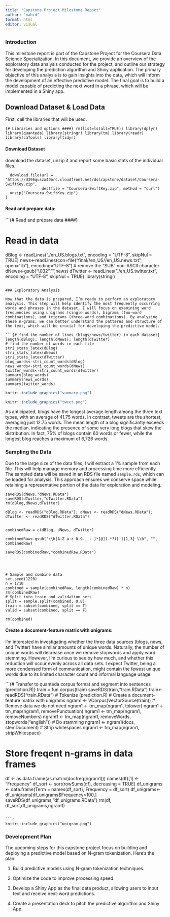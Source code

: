 ```yaml
---
title: "Capstone Project Milestone Report"
author: "nahid"
format: html
editor: visual
---
```


### Introduction

This milestone report is part of the Capstone Project for the Coursera Data Science Specialization. In this document, we provide an overview of the exploratory data analysis conducted for the project, and outline our strategy for developing the prediction algorithm and Shiny application. The primary objective of this analysis is to gain insights into the data, which will inform the development of an effective predictive model. The final goal is to build a model capable of predicting the next word in a phrase, which will be implemented in a Shiny app.

## **Download Dataset & Load Data**

First, call the libraries that will be used.

```{# Libraries and options ####}
rm(list=ls(all=TRUE))
library(dplyr)
library(quanteda)
library(stringr)
library(tm)
library(readr)
library(caTools)
library(tidyr)
```

#### **Download Dataset**

download the dataset, unzip it and report some basic stats of the individual files.

```if
  download.file(url = "https://d396qusza40orc.cloudfront.net/dsscapstone/dataset/Coursera-SwiftKey.zip",
                destfile = "Coursera-SwiftKey.zip", method = "curl")
  unzip("Coursera-SwiftKey.zip")
}

```

#### Read and prepare data:

```{# Read and prepare data ####}

# Read in data

dBlog <- readLines("./en_US.blogs.txt", encoding = "UTF-8", skipNul = TRUE)
news<-readLines(con=file("final//en_US//en_US.news.txt", open="rb"), encoding="UTF-8")
# remove the "SUB" non-ASCII character
dNews<-gsub("\032","",news)
dTwitter <- readLines("./en_US.twitter.txt", encoding = "UTF-8", skipNul = TRUE)
library(stringi)

```

### Exploratory Analysis

Now that the data is prepared, I’m ready to perform an exploratory analysis. This step will help identify the most frequently occurring words and phrases in the dataset. I will focus on examining word frequencies using unigrams (single words), bigrams (two-word combinations), and trigrams (three-word combinations). By analyzing these n-grams, we can better understand the patterns and structure of the text, which will be crucial for developing the predictive model.

```{# find the number of lines (blogs/news/twitter) in each dataset}
length(dBlog); length(dNews); length(dTwitter)
# find the number of words in each file
stri_stats_latex(dBlog)
stri_stats_latex(dNews)
stri_stats_latex(dTwitter)
blog_words<-stri_count_words(dBlog)
news_words<-stri_count_words(dNews)
twitter_words<-stri_count_words(dTwitter)
summary(blog_words)
summary(news_words)
summary(twitter_words)

```

```r
knitr::include_graphics("summary.png")
```

```r
knitr::include_graphics("tweet.png")
```

As anticipated, blogs have the longest average length among the three text types, with an average of 41.75 words. In contrast, tweets are the shortest, averaging just 12.75 words. The mean length of a blog significantly exceeds the median, indicating the presence of some very long blogs that skew the distribution. In fact, 75% of blogs contain 60 words or fewer, while the longest blog reaches a maximum of 6,726 words.

### Sampling the Data

Due to the large size of the data files, I will extract a 1% sample from each file. This will help manage memory and processing time more efficiently. The sampled data will be saved in an RDS file named `sample.rds`, which can be loaded for analysis. This approach ensures we conserve space while retaining a representative portion of the data for exploration and modeling.

```{saveRDS(dBlog,"dBlog.RData")}
saveRDS(dNews,"dNews.RData")
saveRDS(dTwitter,"dTwitter.RData")
rm(dBlog,dNews,dTwitter)

dBlog <- readRDS("dBlog.RData"); dNews <- readRDS("dNews.RData"); dTwitter <- readRDS("dTwitter.RData")


combinedRaw = c(dBlog, dNews, dTwitter)

combinedRaw<-gsub("\\b[A-Z a-z 0-9._ - ]*[@](.*?)[.]{1,3} \\b", "", combinedRaw)

saveRDS(combinedRaw,"combinedRaw.RData")




# Sample and combine data  
set.seed(1220)
n = 1/10
combined = sample(combinedRaw, length(combinedRaw) * n)
rm(combinedRaw)
# Split into train and validation sets
split = sample.split(combined, 0.8)
train = subset(combined, split == T)
valid = subset(combined, split == F)

rm(combined)

```

#### Create a document-feature matrix with unigrams:

I'm interested in investigating whether the three data sources (blogs, news, and Twitter) have similar amounts of unique words. Naturally, the number of unique words will decrease once we remove stopwords and apply word stemming. However, I'm curious to see by how much, and whether this reduction will occur evenly across all data sets. I expect Twitter, being a more condensed form of communication, might contain the fewest unique words due to its limited character count and informal language usage.

```{# Transfer to quanteda corpus format and segment into sentences (prediction.R)}
train = fun.corpus(train)
saveRDS(train,"train.RData")
train<-readRDS("train.RData")
# Tokenize (prediction.R)
# Create a document-feature matrix with unigrams
ngram1 <- VCorpus(VectorSource(train))
# Remove data we do not need 
ngram1 <- tm_map(ngram1, tolower)
ngram1 <- tm_map(ngram1, removePunctuation)
ngram1 <- tm_map(ngram1, removeNumbers)
ngram1 <- tm_map(ngram1, removeWords, stopwords("english"))
# Do stamming
ngram1 <- ngram1(docs, stemDocument)
# Strip whitespaces
ngram1 <- tm_map(ngram1, stripWhitespace)

# Store freqent n-grams in data frames
df <- as.data.frame(as.matrix(docfreq(ngram1)))
names(df)[1] <- "Frequency"
df_sort <- sort(rowSums(df), decreasing = TRUE)
df_unigrams <- data.frame(Term = names(df_sort), Frequency = df_sort)
df_unigrams<-df_unigrams[df_unigrams$Frequency>100,]
saveRDS(df_unigrams,"df_unigrams.RData")
rm(df, df_sort,df_unigrams,ngram1)

```

```r
knitr::include_graphics("unigram.png")
```

### Development Plan

The upcoming steps for this capstone project focus on building and deploying a predictive model based on N-gram tokenization. Here’s the plan:

1.  Build predictive models using N-gram tokenization techniques.

2.  Optimize the code to improve processing speed.

3.  Develop a Shiny App as the final data product, allowing users to input text and receive next-word predictions.

4.  Create a presentation deck to pitch the predictive algorithm and Shiny App.
